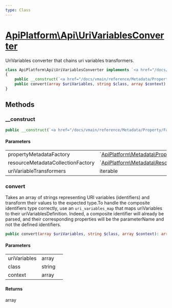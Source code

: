 ```yaml
---
type: Class
---
```


# [ApiPlatform\Api\UriVariablesConverter](/docs/vmain/reference/Api/UriVariablesConverter)

UriVariables converter that chains uri variables transformers.


```php
class ApiPlatform\Api\UriVariablesConverter implements `<a href="/docs/vmain/reference/Metadata/UriVariablesConverterInterface">ApiPlatform\Metadata\UriVariablesConverterInterface</a>`
{
    public __construct(`<a href="/docs/vmain/reference/Metadata/Property/Factory/PropertyMetadataFactoryInterface">ApiPlatform\Metadata\Property\Factory\PropertyMetadataFactoryInterface</a>` $propertyMetadataFactory, `<a href="/docs/vmain/reference/Metadata/Resource/Factory/ResourceMetadataCollectionFactoryInterface">ApiPlatform\Metadata\Resource\Factory\ResourceMetadataCollectionFactoryInterface</a>` $resourceMetadataCollectionFactory, iterable $uriVariableTransformers)
    public convert(array $uriVariables, string $class, array $context): array
}
```
## Methods

### __construct



```php
public __construct(`<a href="/docs/vmain/reference/Metadata/Property/Factory/PropertyMetadataFactoryInterface">ApiPlatform\Metadata\Property\Factory\PropertyMetadataFactoryInterface</a>` $propertyMetadataFactory, `<a href="/docs/vmain/reference/Metadata/Resource/Factory/ResourceMetadataCollectionFactoryInterface">ApiPlatform\Metadata\Resource\Factory\ResourceMetadataCollectionFactoryInterface</a>` $resourceMetadataCollectionFactory, iterable $uriVariableTransformers)
```

#### Parameters

<table><tbody>
<tr><td>propertyMetadataFactory</td><td>`<a href="/docs/vmain/reference/Metadata/Property/Factory/PropertyMetadataFactoryInterface">ApiPlatform\Metadata\Property\Factory\PropertyMetadataFactoryInterface</a>`</td><td></td></tr><tr><td>resourceMetadataCollectionFactory</td><td>`<a href="/docs/vmain/reference/Metadata/Resource/Factory/ResourceMetadataCollectionFactoryInterface">ApiPlatform\Metadata\Resource\Factory\ResourceMetadataCollectionFactoryInterface</a>`</td><td></td></tr><tr><td>uriVariableTransformers</td><td>iterable</td><td></td></tr>
</tbody>
</table>

### convert

Takes an array of strings representing URI variables (identifiers) and transform their values to the expected type.To handle the composite identifiers type correctly, use an `uri_variables_map` that maps uriVariables to their uriVariablesDefinition.
Indeed, a composite identifier will already be parsed, and their corresponding properties will be the parameterName and not the defined
identifiers.

```php
public convert(array $uriVariables, string $class, array $context): array
```

#### Parameters

<table><tbody>
<tr><td>uriVariables</td><td>array</td><td></td></tr><tr><td>class</td><td>string</td><td></td></tr><tr><td>context</td><td>array</td><td></td></tr>
</tbody>
</table>

#### Returns

array
